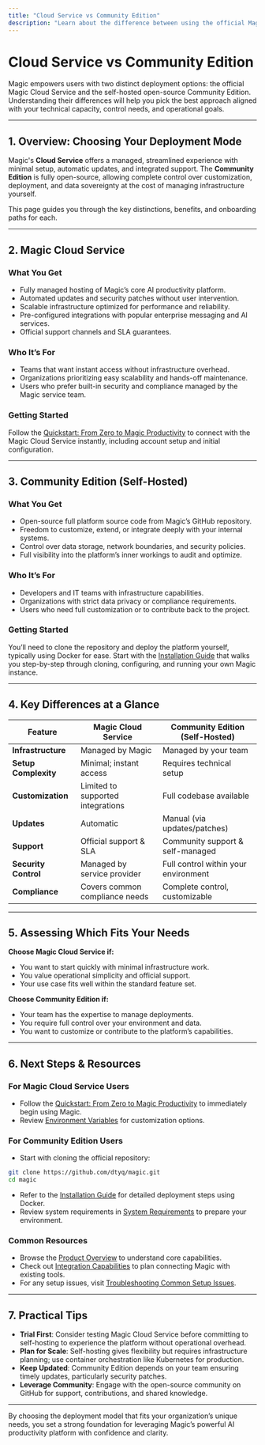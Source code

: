 ```yaml
---
title: "Cloud Service vs Community Edition"
description: "Learn about the difference between using the official Magic cloud services and self-hosting the open-source community edition. This overview helps users decide which deployment mode best fits their needs, and points to getting started for each."
---
```


# Cloud Service vs Community Edition

Magic empowers users with two distinct deployment options: the official Magic Cloud Service and the self-hosted open-source Community Edition. Understanding their differences will help you pick the best approach aligned with your technical capacity, control needs, and operational goals.

---

## 1. Overview: Choosing Your Deployment Mode

Magic's **Cloud Service** offers a managed, streamlined experience with minimal setup, automatic updates, and integrated support. The **Community Edition** is fully open-source, allowing complete control over customization, deployment, and data sovereignty at the cost of managing infrastructure yourself.

This page guides you through the key distinctions, benefits, and onboarding paths for each.

---

## 2. Magic Cloud Service

### What You Get
- Fully managed hosting of Magic’s core AI productivity platform.
- Automated updates and security patches without user intervention.
- Scalable infrastructure optimized for performance and reliability.
- Pre-configured integrations with popular enterprise messaging and AI services.
- Official support channels and SLA guarantees.

### Who It’s For
- Teams that want instant access without infrastructure overhead.
- Organizations prioritizing easy scalability and hands-off maintenance.
- Users who prefer built-in security and compliance managed by the Magic service team.

### Getting Started
Follow the [Quickstart: From Zero to Magic Productivity](/guides/getting-started/quickstart-workspace) to connect with the Magic Cloud Service instantly, including account setup and initial configuration.

---

## 3. Community Edition (Self-Hosted)

### What You Get
- Open-source full platform source code from Magic’s GitHub repository.
- Freedom to customize, extend, or integrate deeply with your internal systems.
- Control over data storage, network boundaries, and security policies.
- Full visibility into the platform’s inner workings to audit and optimize.

### Who It’s For
- Developers and IT teams with infrastructure capabilities.
- Organizations with strict data privacy or compliance requirements.
- Users who need full customization or to contribute back to the project.

### Getting Started
You’ll need to clone the repository and deploy the platform yourself, typically using Docker for ease. Start with the [Installation Guide](/getting-started/prerequisites-installation/installation-guide) that walks you step-by-step through cloning, configuring, and running your own Magic instance.

---

## 4. Key Differences at a Glance

| Feature                    | Magic Cloud Service                      | Community Edition (Self-Hosted)       |
|----------------------------|-----------------------------------------|--------------------------------------|
| **Infrastructure**         | Managed by Magic                        | Managed by your team                  |
| **Setup Complexity**       | Minimal; instant access                 | Requires technical setup             |
| **Customization**          | Limited to supported integrations      | Full codebase available              |
| **Updates**                | Automatic                             | Manual (via updates/patches)          |
| **Support**                | Official support & SLA                  | Community support & self-managed     |
| **Security Control**       | Managed by service provider             | Full control within your environment |
| **Compliance**             | Covers common compliance needs          | Complete control, customizable       |

---

## 5. Assessing Which Fits Your Needs

**Choose Magic Cloud Service if:**
- You want to start quickly with minimal infrastructure work.
- You value operational simplicity and official support.
- Your use case fits well within the standard feature set.

**Choose Community Edition if:**
- Your team has the expertise to manage deployments.
- You require full control over your environment and data.
- You want to customize or contribute to the platform’s capabilities.

---

## 6. Next Steps & Resources

### For Magic Cloud Service Users
- Follow the [Quickstart: From Zero to Magic Productivity](/guides/getting-started/quickstart-workspace) to immediately begin using Magic.
- Review [Environment Variables](/getting-started/configuration-initial-setup/environment-variables) for customization options.

### For Community Edition Users
- Start with cloning the official repository:

```bash
git clone https://github.com/dtyq/magic.git
cd magic
```

- Refer to the [Installation Guide](/getting-started/prerequisites-installation/installation-guide) for detailed deployment steps using Docker.
- Review system requirements in [System Requirements](/getting-started/prerequisites-installation/system-requirements) to prepare your environment.

### Common Resources
- Browse the [Product Overview](/overview/product-intro-and-value/product-overview) to understand core capabilities.
- Check out [Integration Capabilities](/overview/architecture-glance/integration-points) to plan connecting Magic with existing tools.
- For any setup issues, visit [Troubleshooting Common Setup Issues](/getting-started/validation-troubleshooting/common-setup-issues).

---

## 7. Practical Tips

- **Trial First**: Consider testing Magic Cloud Service before committing to self-hosting to experience the platform without operational overhead.
- **Plan for Scale**: Self-hosting gives flexibility but requires infrastructure planning; use container orchestration like Kubernetes for production.
- **Keep Updated**: Community Edition depends on your team ensuring timely updates, particularly security patches.
- **Leverage Community**: Engage with the open-source community on GitHub for support, contributions, and shared knowledge.

---

By choosing the deployment model that fits your organization’s unique needs, you set a strong foundation for leveraging Magic’s powerful AI productivity platform with confidence and clarity.